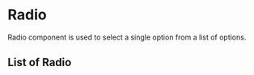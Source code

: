 
<Meta of={RadioStories} />

# Radio

Radio component is used to select a single option from a list of options.

<Canvas of={RadioStories.Playground}>
  <div className='bg-second p-4 rounded-md'>
    <Story of={RadioStories.Playground} />
  </div>
</Canvas>

<Controls of={RadioStories.Playground} />

## List of Radio

<Story of={RadioStories.List} />